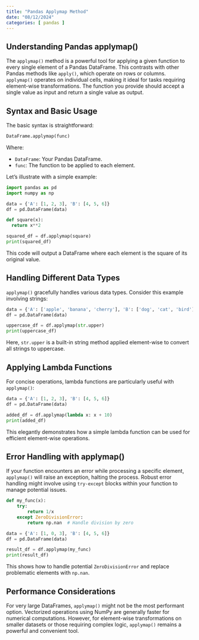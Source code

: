 ```yaml
---
title: "Pandas Applymap Method"
date: "08/12/2024"
categories: [ pandas ]
---
```


## Understanding Pandas applymap()

The `applymap()` method is a powerful tool for applying a given function to every single element of a Pandas DataFrame. This contrasts with other Pandas methods like `apply()`, which operate on rows or columns.  `applymap()` operates on individual cells, making it ideal for tasks requiring element-wise transformations.  The function you provide should accept a single value as input and return a single value as output.


## Syntax and Basic Usage

The basic syntax is straightforward:

```python
DataFrame.applymap(func)
```

Where:

* `DataFrame`: Your Pandas DataFrame.
* `func`: The function to be applied to each element.

Let's illustrate with a simple example:

```python
import pandas as pd
import numpy as np

data = {'A': [1, 2, 3], 'B': [4, 5, 6]}
df = pd.DataFrame(data)

def square(x):
  return x**2

squared_df = df.applymap(square)
print(squared_df)
```

This code will output a DataFrame where each element is the square of its original value.


## Handling Different Data Types

`applymap()` gracefully handles various data types. Consider this example involving strings:

```python
data = {'A': ['apple', 'banana', 'cherry'], 'B': ['dog', 'cat', 'bird']}
df = pd.DataFrame(data)

uppercase_df = df.applymap(str.upper)
print(uppercase_df)
```

Here, `str.upper` is a built-in string method applied element-wise to convert all strings to uppercase.


##  Applying Lambda Functions

For concise operations, lambda functions are particularly useful with `applymap()`:

```python
data = {'A': [1, 2, 3], 'B': [4, 5, 6]}
df = pd.DataFrame(data)

added_df = df.applymap(lambda x: x + 10)
print(added_df)

```

This elegantly demonstrates how a simple lambda function can be used for efficient element-wise operations.


##  Error Handling with applymap()

If your function encounters an error while processing a specific element, `applymap()` will raise an exception, halting the process.  Robust error handling might involve using `try-except` blocks within your function to manage potential issues.


```python
def my_func(x):
    try:
        return 1/x
    except ZeroDivisionError:
        return np.nan  # Handle division by zero

data = {'A': [1, 0, 3], 'B': [4, 5, 6]}
df = pd.DataFrame(data)

result_df = df.applymap(my_func)
print(result_df)
```

This shows how to handle potential `ZeroDivisionError` and replace problematic elements with `np.nan`.


##  Performance Considerations

For very large DataFrames, `applymap()` might not be the most performant option.  Vectorized operations using NumPy are generally faster for numerical computations. However, for element-wise transformations on smaller datasets or those requiring complex logic, `applymap()` remains a powerful and convenient tool.

